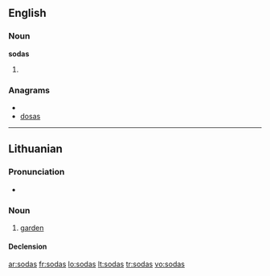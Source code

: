 ==English==

===Noun===
'''sodas'''

# {{plural of|[[soda]]}}

===Anagrams===
* {{alphagram|adoss}}
* [[dosas#English|dosas]]

----

==Lithuanian==

===Pronunciation===
* {{IPA|[ˈsoːdɐs]|lang=lt}}

===Noun===
{{lt-noun|m|sodai|2|sg=sõdas|pl=sõdai}}

# [[garden]]

====Declension====
{{lt-noun-m-as-2|sod|sõd}}

[[ar:sodas]]
[[fr:sodas]]
[[lo:sodas]]
[[lt:sodas]]
[[tr:sodas]]
[[vo:sodas]]